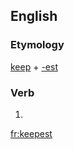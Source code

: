 ==English==

===Etymology===
[[keep]] + [[-est]]

===Verb===
{{en-verb form}}

# {{conjugation of|keep||2|s|pres|act|ind|lang=en}}

[[fr:keepest]]